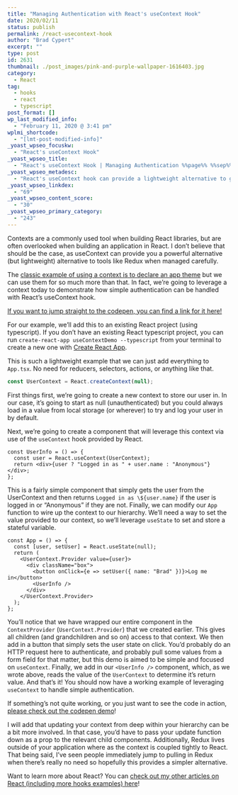 ```yaml
---
title: "Managing Authentication with React's useContext Hook"
date: 2020/02/11
status: publish
permalink: /react-usecontext-hook
author: "Brad Cypert"
excerpt: ""
type: post
id: 2631
thumbnail: ./post_images/pink-and-purple-wallpaper-1616403.jpg
category:
  - React
tag:
  - hooks
  - react
  - typescript
post_format: []
wp_last_modified_info:
  - "February 11, 2020 @ 3:41 pm"
wplmi_shortcode:
  - "[lmt-post-modified-info]"
_yoast_wpseo_focuskw:
  - "React's useContext Hook"
_yoast_wpseo_title:
  - "React's useContext Hook | Managing Authentication %%page%% %%sep%% %%sitename%%"
_yoast_wpseo_metadesc:
  - "React's useContext hook can provide a lightweight alternative to global state management (like Redux) if used properly. However, it can also be unweildy if used improperly."
_yoast_wpseo_linkdex:
  - "69"
_yoast_wpseo_content_score:
  - "30"
_yoast_wpseo_primary_category:
  - "243"
---
```



Contexts are a commonly used tool when building React libraries, but are often overlooked when building an application in React. I don’t believe that should be the case, as useContext can provide you a powerful alternative (but lightweight) alternative to tools like Redux when managed carefully.

The [classic example of using a context is to declare an app theme](https://reactjs.org/docs/hooks-reference.html#usecontext) but we can use them for so much more than that. In fact, we’re going to leverage a context today to demonstrate how simple authentication can be handled with React’s useContext hook.

[If you want to jump straight to the codepen, you can find a link for it here!](https://codepen.io/bradcypert/pen/BaNNEdZ)

For our example, we’ll add this to an existing React project (using typescript). If you don’t have an existing React typescript project, you can run `create-react-app useContextDemo --typescript` from your terminal to create a new one with [Create React App](https://reactjs.org/docs/create-a-new-react-app.html).

This is such a lightweight example that we can just add everything to `App.tsx`.
No need for reducers, selectors, actions, or anything like that.

```typescript
const UserContext = React.createContext(null);
```

First things first, we’re going to create a new context to store our user in. In our case, it’s going to start as null (unauthenticated) but you could always load in a value from local storage (or wherever) to try and log your user in by default.

Next, we’re going to create a component that will leverage this context via use of the `useContext` hook provided by React.

```tsx
const UserInfo = () => {
  const user = React.useContext(UserContext);
  return <div>{user ? "Logged in as " + user.name : "Anonymous"}</div>;
};
```

This is a fairly simple component that simply gets the user from the UserContext and then returns `Logged in as \${user.name}` if the user is logged in or “Anonymous” if they are not.
Finally, we can modify our `App` function to wire up the context to our hierarchy. We’ll need a way to set the value provided to our context, so we’ll leverage `useState` to set and store a stateful variable.

```tsx
const App = () => {
  const [user, setUser] = React.useState(null);
  return (
    <UserContext.Provider value={user}>
      <div className="box">
        <button onClick={e => setUser({ name: "Brad" })}>Log me in</button>
        <UserInfo />
      </div>
    </UserContext.Provider>
  );
};
```

You’ll notice that we have wrapped our entire component in the `ContextProvider` (`UserContext.Provider`) that we created earlier. This gives all children (and grandchildren and so on) access to that context.
We then add in a button that simply sets the user state on click. You’d probably do an HTTP request here to authenticate, and probably pull some values from a form field for that matter, but this demo is aimed to be simple and focused on `useContext`.
Finally, we add in our `<UserInfo />` component, which, as we wrote above, reads the value of the `UserContext` to determine it’s return value. And that’s it! You should now have a working example of leveraging `useContext` to handle simple authentication.

If something’s not quite working, or you just want to see the code in action, [please check out the codepen demo](https://codepen.io/bradcypert/pen/BaNNEdZ)!

<HeadsUp title="A brief note on Redux vs Context">
  I will add that updating your context from deep within your hierarchy can be a
  bit more involved. In that case, you’d have to pass your update function down
  as a prop to the relevant child components. Additionally, Redux lives outside
  of your application where as the context is coupled tightly to React. That
  being said, I’ve seen people immediately jump to pulling in Redux when there’s
  really no need so hopefully this provides a simpler alternative.
</HeadsUp>

Want to learn more about React? You can [check out my other articles on React (including
more hooks examples) here](https://www.bradcypert.com/javascript-resources/)!
